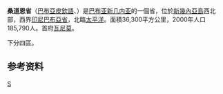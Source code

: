 {{noteTA
|G1 = TO
}}
{{Infobox settlement
| other_name = Sandaun Province
| image_skyline         = 
| image_caption         = 
| image_flag            = Flag of Sandaun.svg
| image_map             = West Sepik in Papua New Guinea.svg
| map_caption           = 在巴布亚新几内亚的位置
| coordinates             = {{coord|3|40|S|141|30|E|region:PG|display=it}}
| subdivision_type       = 国家
| subdivision_name       = {{PNG}}
| parts_type             = [[巴布亚新几内亚县份和地方政府|县]]
| parts_style            = list
| p1 = [[埃塔佩-盧米縣|埃塔佩-盧米縣]]
| p2 = [[特萊福明縣|特萊福明縣]]
| p3 = [[努庫縣_(巴布亞新畿內亞)|努庫縣]]
| p4 = [[瓦尼莫-格林河縣|瓦尼莫-格林河縣]]
| seat_type               = 首府
| seat                    = [[瓦尼莫|瓦尼莫]]
| area_total_km2          = 35820
| area_footnotes          = 
| population_total        = 248411
| population_as_of        = 2011
| population_footnotes    = 
| population_density_km2  = auto
| leader_title            = 省长
| leader_name             = Tony Wouwou
| timezone1               = [[澳大利亞時區|AEST]]
| utc_offset1             = +10
| blank_name_sec1         = [[人类发展指数|HDI]] (2018)
| blank_info_sec1         = 0.518<ref name="GlobalDataLab">{{Cite web|url=https://hdi.globaldatalab.org/areadata/shdi/|title=Sub-national HDI - Area Database - Global Data Lab|website=hdi.globaldatalab.org|language=en|access-date=18 April 2020|archive-date=2018-09-23|archive-url=https://web.archive.org/web/20180923120638/https://hdi.globaldatalab.org/areadata/shdi/|dead-url=no}}</ref><br/>{{color|#900|low}} · {{tsl|en|List of provinces of Papua New Guinea by Human Development Index||17th of 22}}
| website                 = 
}}
'''桑道恩省'''（[[巴布亞皮欽語|巴布亞皮欽語]]、{{lang-en|Sandaun}}）是[[巴布亚新几内亚|巴布亚新几内亚]]的一個省，位於[[新幾內亞島|新幾內亞島]]西北部，西界[[印尼|印尼]][[巴布亞省|巴布亞省]]，北臨[[太平洋|太平洋]]。面積36,300平方公里，2000年人口185,790人。首府[[瓦尼莫|瓦尼莫]]。

下分四區。

==参考资料==
{{refs}}

{{巴布亞紐幾內亞}}

[[Category:巴布亞紐幾內亞省份|S]]
{{PapuaNewGuinea-geo-stub}}